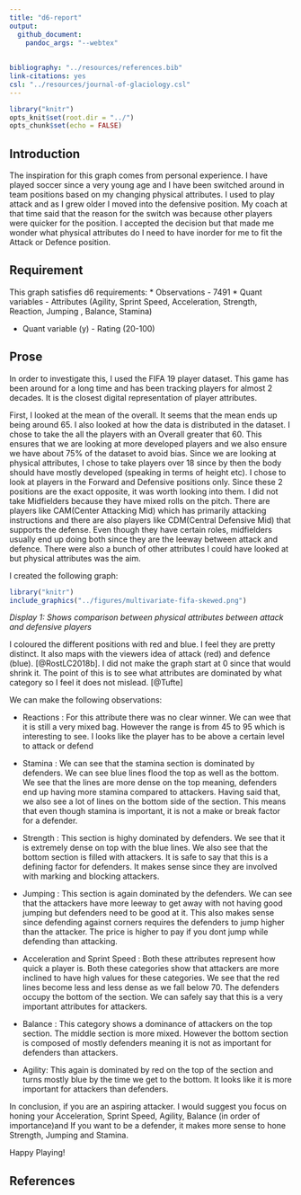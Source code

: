 ```yaml
---
title: "d6-report"
output: 
  github_document: 
    pandoc_args: "--webtex"
 
    
bibliography: "../resources/references.bib"
link-citations: yes
csl: "../resources/journal-of-glaciology.csl"
---
```




```r
library("knitr")  
opts_knit$set(root.dir = "../")  
opts_chunk$set(echo = FALSE)  
```


## Introduction
The inspiration for this graph comes from personal experience. I have played soccer since a very young age and I have been switched around in team positions based on my changing physical attributes. I used to play attack and as I grew older I moved into the defensive position. My coach at that time said that the reason for the switch was because other players were quicker for the position. I accepted the decision but that made me wonder what physical attributes do I need to have inorder for me to fit the Attack or Defence position.


## Requirement
This graph satisfies d6 requirements:
* Observations - 7491
* Quant variables - Attributes (Agility, Sprint Speed, Acceleration, Strength, Reaction, Jumping , Balance, Stamina)

* Quant variable (y) - Rating (20-100)


## Prose
In order to investigate this, I used the FIFA 19 player dataset. This game has been around for a long time and has been tracking players for almost 2 decades. It is the closest digital representation of player attributes.

First, I looked at the mean of the overall. It seems that the mean ends up being around 65. I also looked at how the data is distributed in the dataset. I chose to take the all the players with an Overall greater that 60. This ensures that we are looking at more developed players and we also ensure we have about 75% of the dataset to avoid bias. Since we are looking at physical attributes, I chose to take players over 18 since by then the body should have mostly developed (speaking in terms of height etc). I chose to look at players in the Forward and Defensive positions only. Since these 2 positions are the exact opposite, it was worth looking into them. I did not take Midfielders because they have mixed rolls on the pitch. There are players like CAM(Center Attacking Mid) which has primarily attacking instructions and there are also players like CDM(Central Defensive Mid) that supports the defense. Even though they have certain roles, midfielders usually end up doing both since they are the leeway between attack and defence. There were also a bunch of other attributes I could have looked at but physical attributes was the aim.

I created the following graph:


```r
library("knitr")
include_graphics("../figures/multivariate-fifa-skewed.png")
```


*Display 1: Shows comparison between physical attributes between attack and defensive players*

I coloured the different positions with red and blue. I feel they are pretty distinct. It also maps with the viewers idea of attack (red) and defence (blue). [@RostLC2018b]. I did not make the graph start at 0 since that would shrink it. The point of this is to see what attributes are dominated by what category so I feel it does not mislead. [@Tufte]

We can make the following observations:

* Reactions : For this attribute there was no clear winner. We can wee that it is still a very mixed bag. However the range is from 45 to 95 which is interesting to see. I looks like the player has to be above a certain level to attack or defend

* Stamina : We can see that the stamina section is dominated by defenders. We can see blue lines flood the top as well as the bottom. We see that the lines are more dense on the top meaning, defenders end up having more stamina compared to attackers. Having said that, we also see a lot of lines on the bottom side of the section. This means that even though stamina is important, it is not a make or break factor for a defender.

* Strength : This section is highy dominated by defenders. We see that it is extremely dense on top with the blue lines. We also see that the bottom section is filled with attackers. It is safe to say that this is a defining factor for defenders. It makes sense since they are involved with marking and blocking attackers.

* Jumping : This section is again dominated by the defenders. We can see that the attackers have more leeway to get away with not having good jumping but defenders need to be good at it. This also makes sense since defending against corners requires the defenders to jump higher than the attacker. The price is higher to pay if you dont jump while defending than attacking.

* Acceleration and Sprint Speed : Both these attributes represent how quick a player is. Both these categories show that attackers are more inclined to have high values for these categories. We see that the red lines become less and less dense as we fall below 70. The defenders occupy the bottom of the section. We can safely say that this is a very important attributes for attackers.

* Balance : This category shows a dominance of attackers on the top section. The middle section is more mixed. However the bottom section is composed of mostly defenders meaning it is not as important for defenders than attackers.

* Agility: This again is dominated by red on the top of the section and turns mostly blue by the time we get to the bottom. It looks like it is more important for attackers than defenders.

In conclusion, if you are an aspiring attacker. I would suggest you focus on honing your Acceleration, Sprint Speed, Agility, Balance  (in order of importance)and  If you want to be a defender, it makes more sense to hone Strength, Jumping and Stamina. 

Happy Playing!

## References

